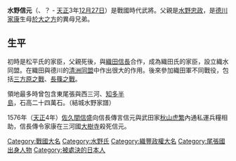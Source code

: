 {{japanese|japanese=水野 信元|kana=みずの のぶもと|romaji=Mizuno Nobumoto}}

'''水野信元'''（{{bd|?||1576年|1月27日|catIdx=Mizuno Nobumoto}}、？ - [[天正_(日本)|天正]]3年[[十二月廿七|12月27日]]）是戰國時代武將。父親是[[水野忠政|水野忠政]]，是[[德川家康|德川家康]]生母[[傳通院|於大之方]]的異母兄弟。

== 生平 ==
初時是松平氏的家臣，父親死後，與[[織田信長|織田信長]]合作，成為織田氏的家臣，設立織水同盟。在織田與德川的[[清洲同盟|清洲同盟]]中作出很大的作用。後來參加織田軍不同戰役，包括[[三方原之戰|三方原之戰]]、[[長篠之戰|長篠之戰]]。

領地最多時曾包含東尾張與西三河、[[知多半島|知多半島]]，石高二十四萬石。（結城水野家譜）

1576年（[[天正_(日本)|天正]]4年）[[佐久間信盛|佐久間信盛]]向信長傳言信元與武田家[[秋山虎繁|秋山虎繁]]內通私運兵糧相助，信長傳令家康在三河國[[大樹寺|大樹寺]]殺死信元。

{{DEFAULTSORT:Mizuno Nobumoto}}

[[Category:戰國大名|Category:戰國大名]]
[[Category:水野氏|Category:水野氏]]
[[Category:織豐政權大名|Category:織豐政權大名]]
[[Category:尾張國出身人物|Category:尾張國出身人物]]
[[Category:被處決的日本人|Category:被處決的日本人]]